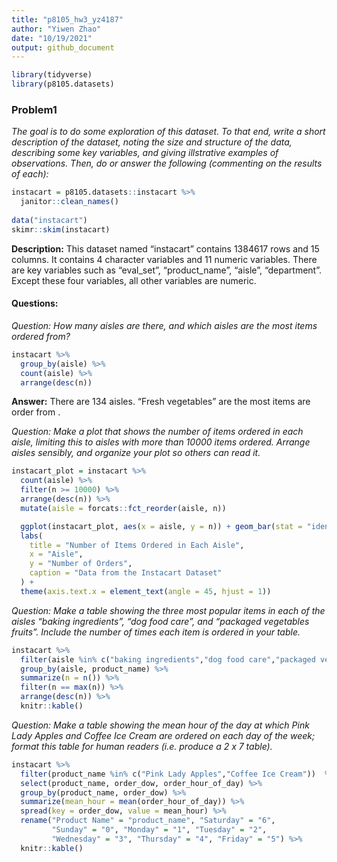 ```yaml
---
title: "p8105_hw3_yz4187"
author: "Yiwen Zhao"
date: "10/19/2021"
output: github_document
---
```


```r
library(tidyverse)
library(p8105.datasets)
```

### Problem1

*The goal is to do some exploration of this dataset. To that end, write a short description of the dataset, noting the size and structure of the data, describing some key variables, and giving illstrative examples of observations. Then, do or answer the following (commenting on the results of each):*

```r
instacart = p8105.datasets::instacart %>% 
  janitor::clean_names()
  
data("instacart")
skimr::skim(instacart)
```

**Description:**
This dataset named "instacart" contains 1384617 rows and 15 columns. It contains 4 character variables and 11 numeric variables. There are key variables such as "eval_set", "product_name", "aisle", "department". Except these four variables, all other variables are numeric.

#### Questions:
*Question: How many aisles are there, and which aisles are the most items ordered from?*
```r
instacart %>% 
  group_by(aisle) %>% 
  count(aisle) %>%
  arrange(desc(n))
```
**Answer:** There are 134 aisles. "Fresh vegetables" are the most items are order from .

*Question: Make a plot that shows the number of items ordered in each aisle, limiting this to aisles with more than 10000 items ordered. Arrange aisles sensibly, and organize your plot so others can read it.*

```r
instacart_plot = instacart %>%
  count(aisle) %>%
  filter(n >= 10000) %>%
  arrange(desc(n)) %>%
  mutate(aisle = forcats::fct_reorder(aisle, n))

  ggplot(instacart_plot, aes(x = aisle, y = n)) + geom_bar(stat = "identity") +
  labs(
    title = "Number of Items Ordered in Each Aisle",
    x = "Aisle",
    y = "Number of Orders",
    caption = "Data from the Instacart Dataset"
  ) + 
  theme(axis.text.x = element_text(angle = 45, hjust = 1))
```

*Question: Make a table showing the three most popular items in each of the aisles “baking ingredients”, “dog food care”, and “packaged vegetables fruits”. Include the number of times each item is ordered in your table.*

```r
instacart %>%
  filter(aisle %in% c("baking ingredients","dog food care","packaged vegetables fruits")) %>%
  group_by(aisle, product_name) %>% 
  summarize(n = n()) %>% 
  filter(n == max(n)) %>% 
  arrange(desc(n)) %>%
  knitr::kable()
```

*Question: Make a table showing the mean hour of the day at which Pink Lady Apples and Coffee Ice Cream are ordered on each day of the week; format this table for human readers (i.e. produce a 2 x 7 table).*

```r
instacart %>%
  filter(product_name %in% c("Pink Lady Apples","Coffee Ice Cream"))  %>%
  select(product_name, order_dow, order_hour_of_day) %>% 
  group_by(product_name, order_dow) %>% 
  summarize(mean_hour = mean(order_hour_of_day)) %>%
  spread(key = order_dow, value = mean_hour) %>% 
  rename("Product Name" = "product_name", "Saturday" = "6", 
         "Sunday" = "0", "Monday" = "1", "Tuesday" = "2", 
         "Wednesday" = "3", "Thursday" = "4", "Friday" = "5") %>%
  knitr::kable()
```







